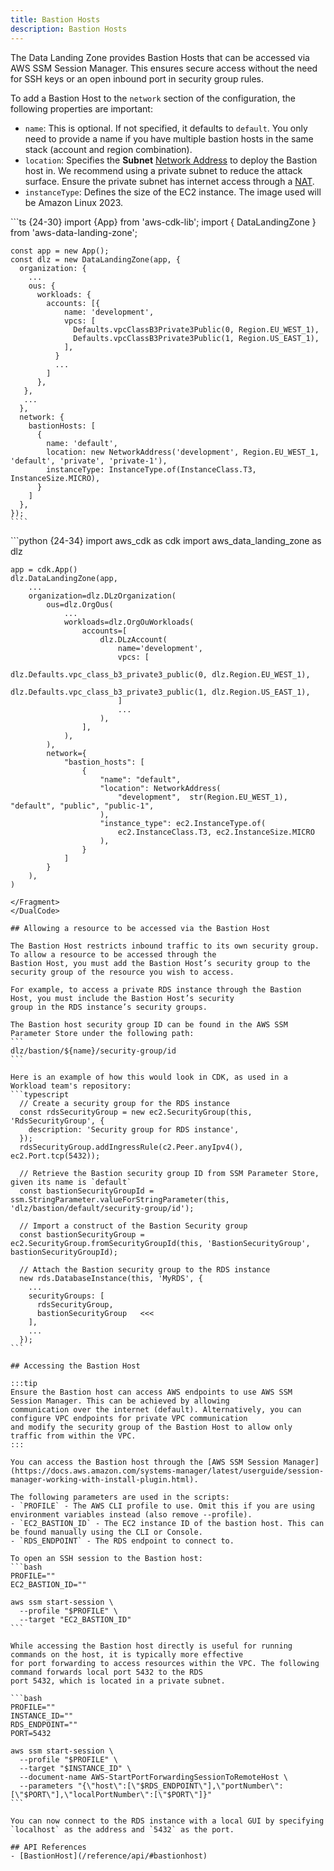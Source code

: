 ```yaml
---
title: Bastion Hosts
description: Bastion Hosts
---
```


The Data Landing Zone provides Bastion Hosts that can be accessed via AWS SSM Session Manager. This ensures secure
access without the need for SSH keys or an open inbound port in security group rules.

To add a Bastion Host to the `network` section of the configuration, the following properties are important:
- `name`: This is optional. If not specified, it defaults to `default`. You only need to provide a name if you have
multiple bastion hosts in the same stack (account and region combination).
- `location`: Specifies the **Subnet** [Network Address](/reference/network-address) to deploy the Bastion host in.
We recommend using a private subnet to reduce the attack surface. Ensure the private subnet has internet access
through a [NAT](nats).
- `instanceType`: Defines the size of the EC2 instance. The image used will be Amazon Linux 2023.

<DualCode>
  <Fragment slot="ts">
    ```ts {24-30}
    import {App} from 'aws-cdk-lib';
    import { DataLandingZone } from 'aws-data-landing-zone';

    const app = new App();
    const dlz = new DataLandingZone(app, {
      organization: {
        ...
        ous: {
          workloads: {
            accounts: [{
                name: 'development',
                vpcs: [
                  Defaults.vpcClassB3Private3Public(0, Region.EU_WEST_1),
                  Defaults.vpcClassB3Private3Public(1, Region.US_EAST_1),
                ],
              }
              ...
            ]
          },
       },
       ...
      },
      network: {
        bastionHosts: [
          {
            name: 'default',
            location: new NetworkAddress('development', Region.EU_WEST_1, 'default', 'private', 'private-1'),
            instanceType: InstanceType.of(InstanceClass.T3, InstanceSize.MICRO),
          }
        ]
      },
    });
    ````

  </Fragment>
  <Fragment slot="python">
    ```python {24-34}
    import aws_cdk as cdk
    import aws_data_landing_zone as dlz

    app = cdk.App()
    dlz.DataLandingZone(app,
        ...
        organization=dlz.DLzOrganization(
            ous=dlz.OrgOus(
                ...
                workloads=dlz.OrgOuWorkloads(
                    accounts=[
                        dlz.DLzAccount(
                            name='development',
                            vpcs: [
                                dlz.Defaults.vpc_class_b3_private3_public(0, dlz.Region.EU_WEST_1),
                                dlz.Defaults.vpc_class_b3_private3_public(1, dlz.Region.US_EAST_1),
                            ]
                            ...
                        ),
                    ],
                ),
            ),
            network={
                "bastion_hosts": [
                    {
                        "name": "default",
                        "location": NetworkAddress(
                            "development",  str(Region.EU_WEST_1), "default", "public", "public-1",
                        ),
                        "instance_type": ec2.InstanceType.of(
                            ec2.InstanceClass.T3, ec2.InstanceSize.MICRO
                        ),
                    }
                ]
            }
        ),
    )
  ````
  </Fragment>
</DualCode>

## Allowing a resource to be accessed via the Bastion Host

The Bastion Host restricts inbound traffic to its own security group. To allow a resource to be accessed through the
Bastion Host, you must add the Bastion Host’s security group to the security group of the resource you wish to access.

For example, to access a private RDS instance through the Bastion Host, you must include the Bastion Host’s security
group in the RDS instance’s security groups.

The Bastion host security group ID can be found in the AWS SSM Parameter Store under the following path:
```
dlz/bastion/${name}/security-group/id
```

Here is an example of how this would look in CDK, as used in a Workload team's repository:
```typescript
    // Create a security group for the RDS instance
    const rdsSecurityGroup = new ec2.SecurityGroup(this, 'RdsSecurityGroup', {
      description: 'Security group for RDS instance',
    });
    rdsSecurityGroup.addIngressRule(c2.Peer.anyIpv4(), ec2.Port.tcp(5432));

    // Retrieve the Bastion security group ID from SSM Parameter Store, given its name is `default`
    const bastionSecurityGroupId = ssm.StringParameter.valueForStringParameter(this, 'dlz/bastion/default/security-group/id');

    // Import a construct of the Bastion Security group
    const bastionSecurityGroup = ec2.SecurityGroup.fromSecurityGroupId(this, 'BastionSecurityGroup', bastionSecurityGroupId);

    // Attach the Bastion security group to the RDS instance
    new rds.DatabaseInstance(this, 'MyRDS', {
      ...
      securityGroups: [
        rdsSecurityGroup,
        bastionSecurityGroup   <<<
      ],
      ...
    });
```

## Accessing the Bastion Host

:::tip
Ensure the Bastion host can access AWS endpoints to use AWS SSM Session Manager. This can be achieved by allowing
communication over the internet (default). Alternatively, you can configure VPC endpoints for private VPC communication
and modify the security group of the Bastion Host to allow only traffic from within the VPC.
:::

You can access the Bastion host through the [AWS SSM Session Manager](https://docs.aws.amazon.com/systems-manager/latest/userguide/session-manager-working-with-install-plugin.html).

The following parameters are used in the scripts:
- `PROFILE` - The AWS CLI profile to use. Omit this if you are using environment variables instead (also remove --profile).
- `EC2_BASTION_ID` - The EC2 instance ID of the bastion host. This can be found manually using the CLI or Console.
- `RDS_ENDPOINT` - The RDS endpoint to connect to.

To open an SSH session to the Bastion host:
```bash
PROFILE=""
EC2_BASTION_ID=""

aws ssm start-session \
    --profile "$PROFILE" \
    --target "EC2_BASTION_ID"
```

While accessing the Bastion host directly is useful for running commands on the host, it is typically more effective
for port forwarding to access resources within the VPC. The following command forwards local port 5432 to the RDS
port 5432, which is located in a private subnet.

```bash
PROFILE=""
INSTANCE_ID=""
RDS_ENDPOINT=""
PORT=5432

aws ssm start-session \
    --profile "$PROFILE" \
    --target "$INSTANCE_ID" \
    --document-name AWS-StartPortForwardingSessionToRemoteHost \
    --parameters "{\"host\":[\"$RDS_ENDPOINT\"],\"portNumber\":[\"$PORT\"],\"localPortNumber\":[\"$PORT\"]}"
```

You can now connect to the RDS instance with a local GUI by specifying `localhost` as the address and `5432` as the port.

## API References
- [BastionHost](/reference/api/#bastionhost)
